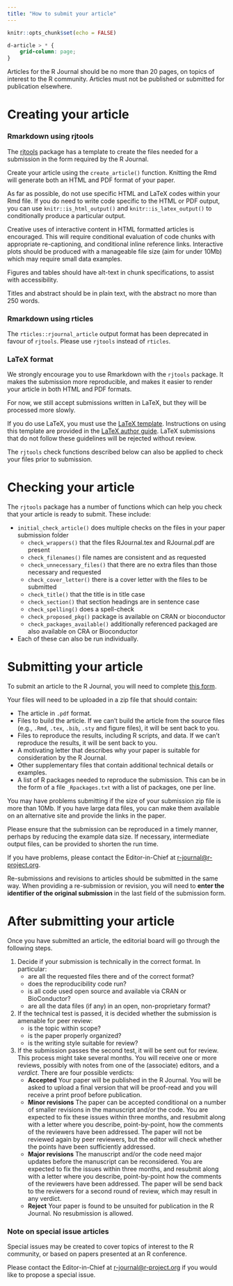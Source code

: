 ```yaml
---
title: "How to submit your article"
---
```


```r
knitr::opts_chunk$set(echo = FALSE)
```

```css
d-article > * {
    grid-column: page;
}
```

Articles for the R Journal should be no more than 20 pages, on topics of interest to the R community. Articles must not be published or submitted for publication elsewhere.

# Creating your article

### Rmarkdown using rjtools

The [rjtools](https://rjournal.github.io/rjtools/) package has a template to create the files needed for a submission in the form required by the R Journal.

Create your article using the `create_article()` function. Knitting the Rmd will generate both an HTML and PDF format of your paper.

As far as possible, do not use specific HTML and LaTeX codes within your Rmd file. If you do need to write code specific to the HTML or PDF output, you can use `knitr::is_html_output()` and `knitr::is_latex_output()` to conditionally produce a particular output.

Creative uses of interactive content in HTML formatted articles is encouraged. This will require conditional evaluation of code chunks with appropriate re-captioning, and conditional inline reference links. Interactive plots should be produced with a manageable file size (aim for under 10Mb) which may require small data examples.

Figures and tables should have alt-text in chunk specifications, to assist with accessibility.

Titles and abstract should be in plain text, with the abstract no more than 250 words.

### Rmarkdown using rticles

The `rticles::rjournal_article` output format has been deprecated in favour of `rjtools`. Please use `rjtools` instead of `rticles`.

### LaTeX format

We strongly encourage you to use Rmarkdown with the `rjtools` package. It makes the submission more reproducible, and makes it easier to render your article in both HTML and PDF formats.

For now, we still accept submissions written in LaTeX, but they will be processed more slowly. 

If you do use LaTeX, you must use the [LaTeX template](https://github.com/rjournal/share/raw/refs/heads/master/RJtemplate.zip). Instructions on using this template are provided in the [LaTeX author guide](https://github.com/rjournal/share/raw/refs/heads/master/author-guide.pdf). LaTeX submissions that do not follow these guidelines will be rejected without review.

The `rjtools` check functions described below can also be applied to check your files prior to submission.

# Checking your article

The `rjtools` package has a number of functions which can help you check that your article is ready to submit. These include:

- `initial_check_article()` does multiple checks on the files in your paper submission folder
    - `check_wrappers()` that the files RJournal.tex and RJournal.pdf are present
    - `check_filenames()` file names are consistent and as requested
    - `check_unnecessary_files()` that there are no extra files than those necessary and requested
    - `check_cover_letter()` there is a cover letter with the files to be submitted
    - `check_title()` that the title is in title case
    - `check_section()` that section headings are in sentence case
    - `check_spelling()` does a spell-check
    - `check_proposed_pkg()` package is available on CRAN or bioconductor
    - `check_packages_available()` additionally referenced packaged are also available on CRA or Bioconductor
- Each of these can also be run individually.

# Submitting your article

To submit an article to the R Journal, you will need to complete [this form](https://forms.gle/ykj6QcoGQD5ctnA5A).

Your files will need to be uploaded in a zip file that should contain:

  - The article in `.pdf` format.
  - Files to build the article. If we can't build the article from the source files (e.g., `.Rmd`, `.tex`, `.bib`, `.sty` and figure files), it will be sent back to you.
  - Files to reproduce the results, including R scripts, and data. If we can't reproduce the results, it will be sent back to you.
  - A motivating letter that describes why your paper is suitable for consideration by the R Journal.
  - Other supplementary files that contain additional technical details or examples.
  - A list of R packages needed to reproduce the submission. This can be in the form of a file `_Rpackages.txt` with a list of packages, one per line.

You may have problems submitting if the size of your submission zip file is more than 10Mb. If you have large data files, you can make them available on an alternative site and provide the links in the paper.

Please ensure that the submission can be reproduced in a timely manner, perhaps by reducing the example data size. If necessary, intermediate output files, can be provided to shorten the run time.

If you have problems, please contact the Editor-in-Chief at <r-journal@r-project.org>.

Re-submissions and revisions to articles should be submitted in the same way. When providing a re-submission or revision, you will need to **enter the identifier of the original submission** in the last field of the submission form.

# After submitting your article

Once you have submitted an article, the editorial board will go through the following steps.

1. Decide if your submission is technically in the correct format. In particular:
    - are all the requested files there and of the correct format?
    - does the reproducibility code run?
    - is all code used open source and available via CRAN or BioConductor?
    - are all the data files (if any) in an open, non-proprietary format?
2. If the technical test is passed, it is decided whether the submission is amenable for peer review:
    - is the topic within scope?
    - is the paper properly organized?
    - is the writing style suitable for review?
3. If the submission passes the second test, it will be sent out for review. This process might take several months. You will receive one or more reviews, possibly with notes from one of the (associate) editors, and a _verdict_. There are four possible verdicts:
    - **Accepted** Your paper will be published in the R Journal. You will be asked to upload a final version that will be proof-read and you will receive a print proof before publication.
    - **Minor revisions** The paper can be accepted conditional on a number of smaller revisions in the manuscript and/or the code. You are expected to fix these issues within three months, and resubmit along with a letter where you describe, point-by-point, how the comments of the reviewers have been addressed. The paper will not be reviewed again by peer reviewers, but the editor will check whether the points have been sufficiently addressed.
    - **Major revisions** The manuscript and/or the code need major updates before the manuscript can be reconsidered. You are expected to fix the issues within three months, and resubmit along with a letter where you describe, point-by-point how the comments of the reviewers have been addressed. The paper will be send back to the reviewers for a second round of review, which may result in any verdict.
    - **Reject** Your paper is found to be unsuited for publication in the R Journal. No resubmission is allowed.


### Note on special issue articles

Special issues may be created to cover topics of interest to the R community, or based on papers presented at an R conference.

Please contact the Editor-in-Chief at <r-journal@r-project.org> if you would like to propose a special issue.

